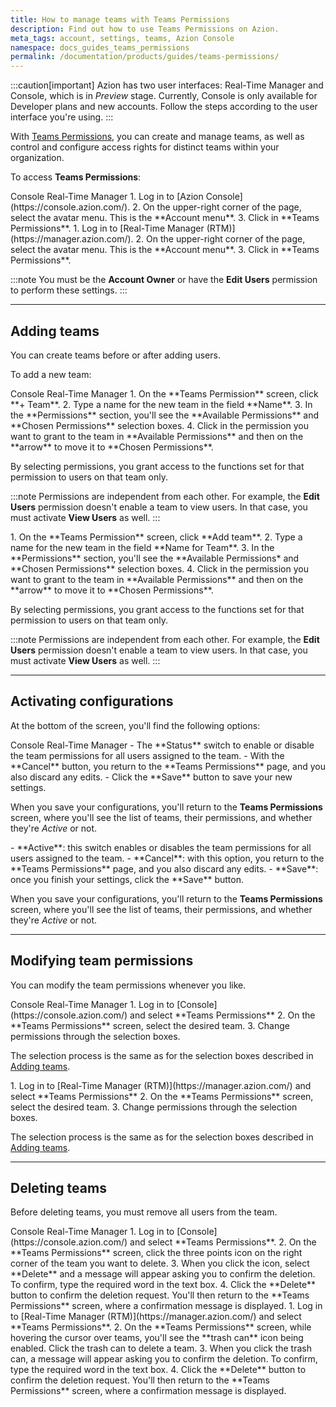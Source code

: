 ```yaml
---
title: How to manage teams with Teams Permissions
description: Find out how to use Teams Permissions on Azion.
meta_tags: account, settings, teams, Azion Console
namespace: docs_guides_teams_permissions
permalink: /documentation/products/guides/teams-permissions/
---
```



:::caution[important]
Azion has two user interfaces: Real-Time Manager and Console, which is in *Preview* stage. Currently, Console is only available for Developer plans and new accounts. Follow the steps according to the user interface you're using.
:::

With [Teams Permissions](/en/documentation/products/accounts/teams-permissions/), you can create and manage teams, as well as control and configure access rights for distinct teams within your organization.

To access **Teams Permissions**:

<Tabs client:visible>
    <Fragment slot="tab.console">Console</Fragment>
    <Fragment slot="tab.rtm">Real-Time Manager</Fragment>

<Fragment slot="panel.console">
1. Log in to [Azion Console](https://console.azion.com/).
2. On the upper-right corner of the page, select the avatar menu. This is the **Account menu**.
3. Click in **Teams Permissions**.
</Fragment>

<Fragment slot="panel.rtm">
1. Log in to [Real-Time Manager (RTM)](https://manager.azion.com/).
2. On the upper-right corner of the page, select the avatar menu. This is the **Account menu**.
3. Click in **Teams Permissions**.
</Fragment>

</Tabs>

:::note
You must be the **Account Owner** or have the **Edit Users** permission to perform these settings.
:::

---

## Adding teams

You can create teams before or after adding users.

To add a new team:

<Tabs client:visible>
    <Fragment slot="tab.console">Console</Fragment>
    <Fragment slot="tab.rtm">Real-Time Manager</Fragment>

<Fragment slot="panel.console">
1. On the **Teams Permission** screen, click **+ Team**.
2. Type a name for the new team in the field **Name**.
3. In the **Permissions** section, you'll see the **Available Permissions** and **Chosen Permissions** selection boxes.
4. Click in the permission you want to grant to the team in **Available Permissions** and then on the **arrow** to move it to **Chosen Permissions**.

By selecting permissions, you grant access to the functions set for that permission to users on that team only.

:::note
Permissions are independent from each other. For example, the **Edit Users** permission doesn't enable a team to view users. In that case, you must activate **View Users** as well.
:::
</Fragment>

<Fragment slot="panel.rtm">
1. On the **Teams Permission** screen, click **Add team**.
2. Type a name for the new team in the field **Name for Team**.
3. In the **Permissions** section, you'll see the **Available Permissions* and **Chosen Permissions** selection boxes.
4. Click in the permission you want to grant to the team in **Available Permissions** and then on the **arrow** to move it to **Chosen Permissions**.

By selecting permissions, you grant access to the functions set for that permission to users on that team only.

:::note
Permissions are independent from each other. For example, the **Edit Users** permission doesn't enable a team to view users. In that case, you must activate **View Users** as well.
:::
</Fragment>

</Tabs>

---

## Activating configurations

At the bottom of the screen, you'll find the following options:

<Tabs client:visible>
    <Fragment slot="tab.console">Console</Fragment>
    <Fragment slot="tab.rtm">Real-Time Manager</Fragment>

<Fragment slot="panel.console">
- The **Status** switch to enable or disable the team permissions for all users assigned to the team.
- With the **Cancel** button, you return to the **Teams Permissions** page, and you also discard any edits.
- Click the **Save** button to save your new settings.

When you save your configurations, you'll return to the **Teams Permissions** screen, where you'll see the list of teams, their permissions, and whether they're *Active* or not.
</Fragment>

<Fragment slot="panel.rtm">
- **Active**: this switch enables or disables the team permissions for all users assigned to the team.
- **Cancel**: with this option, you return to the **Teams Permissions** page, and you also discard any edits.
- **Save**: once you finish your settings, click the **Save** button.

When you save your configurations, you'll return to the **Teams Permissions** screen, where you'll see the list of teams, their permissions, and whether they're *Active* or not.
</Fragment>

</Tabs>

---

## Modifying team permissions

You can modify the team permissions whenever you like.

<Tabs client:visible>
    <Fragment slot="tab.console">Console</Fragment>
    <Fragment slot="tab.rtm">Real-Time Manager</Fragment>

<Fragment slot="panel.console">
1. Log in to [Console](https://console.azion.com/) and select **Teams Permissions**
2. On the **Teams Permissions** screen, select the desired team.
3. Change permissions through the selection boxes.

The selection process is the same as for the selection boxes described in [Adding teams](#adding-teams).
</Fragment>

<Fragment slot="panel.rtm">
1. Log in to [Real-Time Manager (RTM)](https://manager.azion.com/) and select **Teams Permissions**
2. On the **Teams Permissions** screen, select the desired team.
3. Change permissions through the selection boxes. 

The selection process is the same as for the selection boxes described in [Adding teams](#adding-teams).
</Fragment>

</Tabs>

---

## Deleting teams

Before deleting teams, you must remove all users from the team.

<Tabs client:visible>
    <Fragment slot="tab.console">Console</Fragment>
    <Fragment slot="tab.rtm">Real-Time Manager</Fragment>

<Fragment slot="panel.console">
1. Log in to [Console](https://console.azion.com/) and select **Teams Permissions**.
2. On the **Teams Permissions** screen, click the three points icon on the right corner of the team you want to delete.
3. When you click the icon, select **Delete** and a message will appear asking you to confirm the deletion. To confirm, type the required word in the text box.
4. Click the **Delete** button to confirm the deletion request. You'll then return to the **Teams Permissions** screen, where a confirmation message is displayed.
</Fragment>

<Fragment slot="panel.rtm">
1. Log in to [Real-Time Manager (RTM)](https://manager.azion.com/) and select **Teams Permissions**.
2. On the **Teams Permissions** screen, while hovering the cursor over teams, you'll see the **trash can** icon being enabled. Click the trash can to delete a team.
3. When you click the trash can, a message will appear asking you to confirm the deletion. To confirm, type the required word in the text box.
4. Click the **Delete** button to confirm the deletion request. You'll then return to the **Teams Permissions** screen, where a confirmation message is displayed.
</Fragment>

</Tabs>